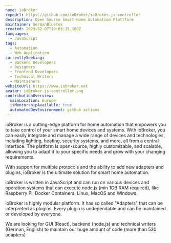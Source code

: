 ```yaml
---
name: ioBroker
repoUrl: https://github.com/ioBroker/ioBroker.js-controller
description: Open Source Smart-Home Automation Plattform
maintainer: GermanBluefox
created: 2023-02-07T10:03:15.100Z
languages:
  - JavaScript
tags:
  - Automation
  - Web Application
currentlySeeking:
  - Backend Developers
  - Designers
  - Frontend Developers
  - Technical Writers
  - Maintainers
websiteUrl: https://www.iobroker.net
avatar: ioBroker.js-controller.png
contributionOverview:
  mainLocation: Europe
  isMentorshipAvailable: true
  automatedDevEnvironment: github actions
---
```


<Overview>

ioBroker is a cutting-edge platform for home automation that empowers you to take control of your smart home devices and systems. With ioBroker, you can easily integrate and manage a wide range of devices and technologies, including lighting, heating, security systems, and more, all from a central interface. The platform is open-source, highly customizable, and scalable, allowing you to adapt it to your specific needs and grow with your changing requirements.

With support for multiple protocols and the ability to add new adapters and plugins, ioBroker is the ultimate solution for smart home automation.

ioBroker is written in JavaScript and can run on various devices and operation systems that can execute node.js (min 1GB RAM required), like Raspberry Pi, Docker Containers, Linux, MacOS and Windows.

</Overview>

<Contributing>

ioBroker is highly modular platform. It has so called "Adapters" that can be interpreted as plugins. Every plugin is undependable and can be maintained or developed by everyone.

We are looking for GUI (React), backend (node.js) and technical writers (German, English) to maintain our huge amount of code (more than 530 adapters)

</Contributing>
